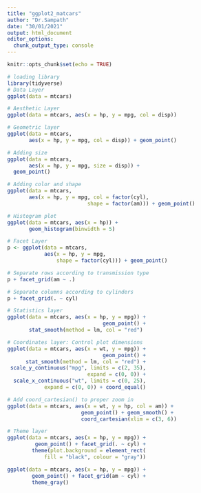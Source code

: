 ---
title: "ggplot2_matcars"
author: "Dr.Sampath"
date: "30/01/2021"
output: html_document
editor_options: 
  chunk_output_type: console
---

```{r setup, include=FALSE}
knitr::opts_chunk$set(echo = TRUE)
```

```{r}
# loading library
library(tidyverse)
# Data Layer 
ggplot(data = mtcars) 
```
```{r}
# Aesthetic Layer 
ggplot(data = mtcars, aes(x = hp, y = mpg, col = disp)) 
```

```{r}
# Geometric layer 
ggplot(data = mtcars,  
       aes(x = hp, y = mpg, col = disp)) + geom_point() 
```

```{r}
# Adding size 
ggplot(data = mtcars,  
       aes(x = hp, y = mpg, size = disp)) +
  geom_point() 
```

```{r}
# Adding color and shape 
ggplot(data = mtcars,  
       aes(x = hp, y = mpg, col = factor(cyl),  
                          shape = factor(am))) + geom_point() 
```

```{r}
# Histogram plot 
ggplot(data = mtcars, aes(x = hp)) +
       geom_histogram(binwidth = 5) 
```


```{r}
# Facet Layer 
p <- ggplot(data = mtcars,  
            aes(x = hp, y = mpg,  
                shape = factor(cyl))) + geom_point() 
```

```{r}
# Separate rows according to transmission type 
p + facet_grid(am ~ .)
```

```{r}
# Separate columns according to cylinders 
p + facet_grid(. ~ cyl) 
```

```{r}
# Statistics layer 
ggplot(data = mtcars, aes(x = hp, y = mpg)) + 
                               geom_point() + 
       stat_smooth(method = lm, col = "red")
```

```{r}
# Coordinates layer: Control plot dimensions 
ggplot(data = mtcars, aes(x = wt, y = mpg)) +
                               geom_point() +
      stat_smooth(method = lm, col = "red") +
 scale_y_continuous("mpg", limits = c(2, 35),  
                          expand = c(0, 0)) +
  scale_x_continuous("wt", limits = c(0, 25), 
            expand = c(0, 0)) + coord_equal() 
```


```{r}
# Add coord_cartesian() to proper zoom in 
ggplot(data = mtcars, aes(x = wt, y = hp, col = am)) +
                        geom_point() + geom_smooth() +
                        coord_cartesian(xlim = c(3, 6))
```


```{r}
# Theme layer 
ggplot(data = mtcars, aes(x = hp, y = mpg)) +
         geom_point() + facet_grid(. ~ cyl) +
        theme(plot.background = element_rect( 
            fill = "black", colour = "gray"))
```


```{r}
ggplot(data = mtcars, aes(x = hp, y = mpg)) +
        geom_point() + facet_grid(am ~ cyl) + 
        theme_gray()
```












